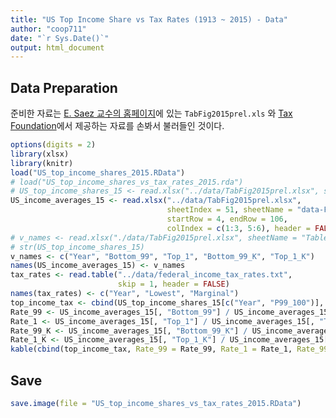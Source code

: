 ```yaml
---
title: "US Top Income Share vs Tax Rates (1913 ~ 2015) - Data"
author: "coop711"
date: "`r Sys.Date()`"
output: html_document
---
```


## Data Preparation

준비한 자료는  [E. Saez 교수의 홈페이지](http://elsa.berkeley.edu/~saez/)에 있는 `TabFig2015prel.xls` 와 [Tax Foundation](http://taxfoundation.org/)에서 제공하는 자료를 손봐서 불러들인 것이다. 

```r
options(digits = 2)
library(xlsx)
library(knitr)
load("US_top_income_shares_2015.RData")
# load("US_top_income_shares_vs_tax_rates_2015.rda")
# US_top_income_shares_15 <- read.xlsx("../data/TabFig2015prel.xlsx", sheetIndex = 9, sheetName = "Table A3", startRow = 6, endRow = 108, colIndex = c(1:7, 9:13), header = FALSE)
US_income_averages_15 <- read.xlsx("../data/TabFig2015prel.xlsx", 
                                   sheetIndex = 51, sheetName = "data-FigA1", 
                                   startRow = 4, endRow = 106, 
                                   colIndex = c(1:3, 5:6), header = FALSE)
# v_names <- read.xlsx("./data/TabFig2015prel.xlsx", sheetName = "Table A3", startRow = 4, endRow = 4, colIndex = c(2:7, 9:14), colClasses = character, header = FALSE)
# str(US_top_income_shares_15)
v_names <- c("Year", "Bottom_99", "Top_1", "Bottom_99_K", "Top_1_K")
names(US_income_averages_15) <- v_names
tax_rates <- read.table("../data/federal_income_tax_rates.txt", 
                        skip = 1, header = FALSE)
names(tax_rates) <- c("Year", "Lowest", "Marginal")
top_income_tax <- cbind(US_top_income_shares_15[c("Year", "P99_100")], US_income_averages_15[c("Bottom_99", "Top_1", "Bottom_99_K", "Top_1_K")], tax_rates[2:3])
Rate_99 <- US_income_averages_15[, "Bottom_99"] / US_income_averages_15[, "Bottom_99"][1] * 100
Rate_1 <- US_income_averages_15[, "Top_1"] / US_income_averages_15[, "Top_1"][1] * 100
Rate_99_K <- US_income_averages_15[, "Bottom_99_K"] / US_income_averages_15[, "Bottom_99_K"][1] * 100
Rate_1_K <- US_income_averages_15[, "Top_1_K"] / US_income_averages_15[, "Top_1_K"][1] * 100
kable(cbind(top_income_tax, Rate_99 = Rate_99, Rate_1 = Rate_1, Rate_99_K = Rate_99_K, Rate_1_K = Rate_1_K))
```

## Save

```r
save.image(file = "US_top_income_shares_vs_tax_rates_2015.RData")
```

